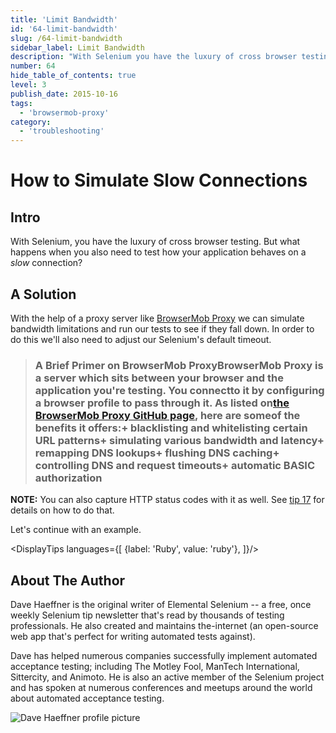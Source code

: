 ```yaml
---
title: 'Limit Bandwidth'
id: '64-limit-bandwidth'
slug: /64-limit-bandwidth
sidebar_label: Limit Bandwidth
description: "With Selenium you have the luxury of cross browser testing. But what happens when you also need to test how your application behaves on a _slow_ connection?"
number: 64
hide_table_of_contents: true
level: 3
publish_date: 2015-10-16
tags:
  - 'browsermob-proxy'
category:
  - 'troubleshooting'
---
```


# How to Simulate Slow Connections

## Intro

With Selenium, you have the luxury of cross browser testing. But what happens when you also need to test how
your application behaves on a _slow_ connection?

## A Solution

With the help of a proxy server like [BrowserMob Proxy](http://bmp.lightbody.net/) we can simulate bandwidth limitations and run our
tests to see if they fall down. In order to do this we'll also need to adjust our Selenium's default timeout.

>### A Brief Primer on BrowserMob ProxyBrowserMob Proxy is a server which sits between your browser and the application you're testing. You connectto it by configuring a browser profile to pass through it. As listed on[the BrowserMob Proxy GitHub page](https://github.com/lightbody/browsermob-proxy#features-and-usage), here are someof the benefits it offers:+ blacklisting and whitelisting certain URL patterns+ simulating various bandwidth and latency+ remapping DNS lookups+ flushing DNS caching+ controlling DNS and request timeouts+ automatic BASIC authorization

__NOTE:__ You can also capture HTTP status codes with it as well. See [tip 17](/tips/17-retrieve-http-status-codes) for details on how to do that.

Let's continue with an example.




<DisplayTips languages={[
    {label: 'Ruby', value: 'ruby'},
]}/>


## About The Author

Dave Haeffner is the original writer of Elemental Selenium -- a free, once weekly Selenium tip newsletter that's read
by thousands of testing professionals. He also created and maintains the-internet (an open-source web app that's
perfect for writing automated tests against).

Dave has helped numerous companies successfully implement automated acceptance testing; including The Motley Fool,
ManTech International, Sittercity, and Animoto. He is also an active member of the Selenium project and has spoken
at numerous conferences and meetups around the world about automated acceptance testing.

![Dave Haeffner profile picture](/img/authors/dave-haeffner.jpeg#author-img 'a title')




